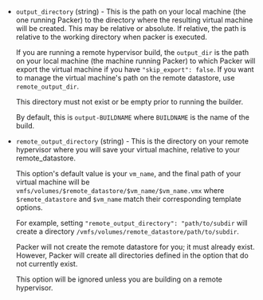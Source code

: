 <!-- Code generated from the comments of the OutputConfig struct in builder/vmware/common/output_config.go; DO NOT EDIT MANUALLY -->

- `output_directory` (string) - This is the path on your local machine (the one running Packer) to the
  directory where the resulting virtual machine will be created.
  This may be relative or absolute. If relative, the path is relative to
  the working directory when packer is executed.
  
  If you are running a remote hypervisor build, the `output_dir` is the
  path on your  local machine (the machine running Packer) to which
  Packer will export the virtual machine  if you have
  `"skip_export": false`. If you want to manage the virtual machine's
   path on the remote datastore, use `remote_output_dir`.
  
  This directory must not exist or be empty prior to running
  the builder.
  
  By default, this is `output-BUILDNAME` where `BUILDNAME` is the name of
  the build.

- `remote_output_directory` (string) - This is the directory on your remote hypervisor where you will save your
  virtual machine, relative to your remote_datastore.
  
  This option's default value is your `vm_name`, and the final path of your
  virtual machine will be
  `vmfs/volumes/$remote_datastore/$vm_name/$vm_name.vmx` where
  `$remote_datastore` and `$vm_name` match their corresponding template
  options.
  
  For example, setting `"remote_output_directory": "path/to/subdir`
  will create a directory `/vmfs/volumes/remote_datastore/path/to/subdir`.
  
  Packer will not create the remote datastore for you; it must already
  exist. However, Packer will create all directories defined in the option
  that do not currently exist.
  
  This option will be ignored unless you are building on a remote hypervisor.

<!-- End of code generated from the comments of the OutputConfig struct in builder/vmware/common/output_config.go; -->
